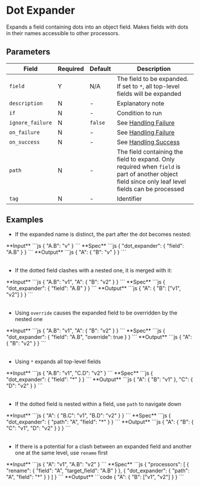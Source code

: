 

# Dot Expander

<Synopsis>
Expands a field containing dots into an object field. Makes fields with dots in their names accessible to other processors.
</Synopsis>

## Parameters

|Field|Required|Default|Description|
|---|---|---|---|
|`field`|Y|N/A|The field to be expanded. If set to `*`, all top-level fields will be expanded|
|`description`|N|-|Explanatory note|
|`if`|N|-|Condition to run|
|`ignore_failure`|N|`false`|See [Handling Failure](../handling-failure.mdx)|
|`on_failure`|N|-|See [Handling Failure](../handling-failure.mdx)|
|`on_success`|N|-|See [Handling Success](../handling-success.mdx)|
|`path`|N|-|The field containing the field to expand. Only required when `field` is part of another object field since only leaf level fields can be processed|
|`tag`|N|-|Identifier|

## Examples

* If the expanded name is distinct, the part after the dot becomes nested:

<Table>
   <TableBody>
      <TableRow>
         <TableCell>
            **Input**
         </TableCell>
         <TableCell>
            ```js
            {
               "A.B": "v"
            }
            ```
         </TableCell>
      </TableRow>
      <TableRow>
         <TableCell>
            **Spec**
         </TableCell>
         <TableCell>
            ```js
            {
               "dot_expander": {
                  "field": "A.B"
               }
            }
            ```
         </TableCell>
      </TableRow>
      <TableRow>
         <TableCell>
            **Output**
         </TableCell>
         <TableCell>
            ```js
            {
               "A": {
                  "B": "v"
               }
            }
            ```
         </TableCell>
      </TableRow>
   </TableBody>
</Table>

* If the dotted field clashes with a nested one, it is merged with it:

<Table>
   <TableBody>
      <TableRow>
         <TableCell>
            **Input**
         </TableCell>
         <TableCell>
            ```js
            {
               "A.B": "v1",
               "A": {
                  "B": "v2"
               }
            }
            ```
         </TableCell>
      </TableRow>
      <TableRow>
         <TableCell>
            **Spec**
         </TableCell>
         <TableCell>
            ```js
            {
               "dot_expander": {
                  "field": "A.B"
               }
            }
            ```
         </TableCell>
      </TableRow>
      <TableRow>
         <TableCell>
            **Output**
         </TableCell>
         <TableCell>
            ```js
            {
               "A": {
                  "B": ["v1", "v2"]
               }
            }
            ```
         </TableCell>
      </TableRow>
   </TableBody>
</Table>

* Using `override` causes the expanded field to be overridden by the nested one

<Table>
   <TableBody>
      <TableRow>
         <TableCell>
            **Input**
         </TableCell>
         <TableCell>
            ```js
            {
               "A.B": "v1",
               "A": {
                  "B": "v2"
               }
            }
            ```
         </TableCell>
      </TableRow>
      <TableRow>
         <TableCell>
            **Spec**
         </TableCell>
         <TableCell>
            ```js
            {
               "dot_expander": {
                  "field": "A.B",
                  "override": true
               }
            }
            ```
         </TableCell>
      </TableRow>
      <TableRow>
         <TableCell>
            **Output**
         </TableCell>
         <TableCell>
            ```js
            {
               "A": {
                  "B": "v2"
               }
            }
            ```
         </TableCell>
      </TableRow>
   </TableBody>
</Table>

* Using `*` expands all top-level fields

<Table>
   <TableBody>
      <TableRow>
         <TableCell>
            **Input**
         </TableCell>
         <TableCell>
            ```js
            {
               "A.B": "v1",
               "C.D": "v2"
            }
            ```
         </TableCell>
      </TableRow>
      <TableRow>
         <TableCell>
            **Spec**
         </TableCell>
         <TableCell>
            ```js
            {
               "dot_expander": {
                  "field": "*"
               }
            }
            ```
         </TableCell>
      </TableRow>
      <TableRow>
         <TableCell>
            **Output**
         </TableCell>
         <TableCell>
            ```js
            {
               "A": {
                  "B": "v1"
               },
               "C": {
                  "D": "v2"
               }
            }
            ```
         </TableCell>
      </TableRow>
   </TableBody>
</Table>

* If the dotted field is nested within a field, use `path` to navigate down

<Table>
   <TableBody>
      <TableRow>
         <TableCell>
            **Input**
         </TableCell>
         <TableCell>
            ```js
            {
               "A": {
                  "B.C": "v1",
                  "B.D": "v2"
               }
            }
            ```
         </TableCell>
      </TableRow>
      <TableRow>
         <TableCell>
            **Spec**
         </TableCell>
         <TableCell>
            ```js
            {
               "dot_expander": {
                  "path": "A",
                  "field": "*"
               }
            }
            ```
         </TableCell>
      </TableRow>
      <TableRow>
         <TableCell>
            **Output**
         </TableCell>
         <TableCell>
            ```js
            {
               "A": {
                  "B": {
                     "C": "v1",
                     "D": "v2"
                  }
               }
            }
            ```
         </TableCell>
      </TableRow>
   </TableBody>
</Table>

* If there is a potential for a clash between an expanded field and another one at the same level, use `rename` first

<Table>
   <TableBody>
      <TableRow>
         <TableCell>
            **Input**
         </TableCell>
         <TableCell>
            ```js
            {
               "A": "v1",
               "A.B": "v2"
            }
            ```
         </TableCell>
      </TableRow>
      <TableRow>
         <TableCell>
            **Spec**
         </TableCell>
         <TableCell>
            ```js
            {
               "processors": [
                  {
                     "rename": {
                        "field": "A",
                        "target_field": "A.B"
                     }
                  },
                  {
                     "dot_expander": {
                        "path": "A",
                        "field": "*"
                     }
                  }
               ]
            }
            ```
         </TableCell>
      </TableRow>
      <TableRow>
         <TableCell>
            **Output**
         </TableCell>
         <TableCell>
            ```code
            {
               "A": {
                  "B": ["v1", "v2"]
               }
            }
            ```
         </TableCell>
      </TableRow>
   </TableBody>
</Table>
